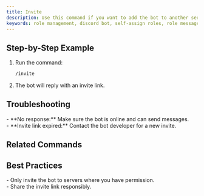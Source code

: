 ```yaml
---
title: Invite
description: Use this command if you want to add the bot to another server or share it with friends.
keywords: role management, discord bot, self-assign roles, role messages, easy setup
---
```



## Step-by-Step Example
1. Run the command:
    ```bash
    /invite
    ```
2. The bot will reply with an invite link.

## Troubleshooting
<Callout type="warning">
- **No response:** Make sure the bot is online and can send messages.<br />
- **Invite link expired:** Contact the bot developer for a new invite.
</Callout>

## Related Commands
<Cards>
  <Card title="/support" description="Get the support server link" href="./support" />
  <Card title="/help" description="Get command guidance" href="./help" />
</Cards>

## Best Practices
<Callout type="success">
- Only invite the bot to servers where you have permission.<br />
- Share the invite link responsibly.
</Callout>

